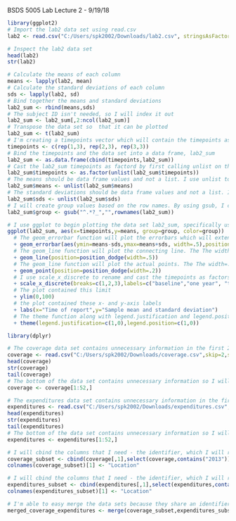 BSDS 5005 Lab
Lecture 2 - 9/19/18 

```r
library(ggplot2)
# Import the lab2 data set using read.csv
lab2 <- read.csv("C:/Users/spk2002/Downloads/lab2.csv", stringsAsFactors = FALSE)

# Inspect the lab2 data set
head(lab2)
str(lab2)
```

```r
# Calculate the means of each column
means <- lapply(lab2, mean)
# Calculate the standard deviations of each column
sds <- lapply(lab2, sd)
# Bind together the means and standard deviations
lab2_sum <- rbind(means,sds)
# The subject ID isn't needed, so I will index it out
lab2_sum <- lab2_sum[,2:ncol(lab2_sum)]
# Transpose the data set so  that it can be plotted
lab2_sum <- t(lab2_sum)
# I'm creating a timepoints vector which will contain the timepoints as integers
timepoints <- c(rep(1,3), rep(2,3), rep(3,3))
# Bind the timepoints and the data set into a data frame, lab2_sum
lab2_sum <- as.data.frame(cbind(timepoints,lab2_sum))
# Cast the lab2_sum timepoints as factord by first calling unlist on them
lab2_sum$timepoints <- as.factor(unlist(lab2_sum$timepoints))
# The means should be data frame values and not a list. I use unlist to perform this conversion.
lab2_sum$means <- unlist(lab2_sum$means)
# The standard deviations should be data frame values and not a list. I use unlist to perform this conversion.
lab2_sum$sds <- unlist(lab2_sum$sds)
# I will create group values based on the row names. By using gsub, I can gather the group names from the row names since they're all contain after the underscore. The regular expression portion will sub a blank for anything prior to and including the underscore
lab2_sum$group <- gsub("^.*?_","",rownames(lab2_sum))

# I use ggplot to begin plotting the data set lab2_sum, specifically using aes: x=timepoints, y=means. The plot components will be grouped and colored by group (e.g., pain, qol, sport)
ggplot(lab2_sum, aes(x=timepoints,y=means, group=group, color=group)) 
  # The geom_errorbar function will plot the errorbars which will extend from the mean +/- 1*sd. The width=.5 makes it easer to read. The position argument will shift the   lines so that they're not overlapping.
  + geom_errorbar(aes(ymin=means-sds,ymax=means+sds, width=.5),position=position_dodge(width=.2)) 
  # The geom_line function will plot the connecting line. The The width=.5 makes it easer to read. The position argument will shift the   lines so that they're not         overlapping.
  + geom_line(position=position_dodge(width=.5)) 
  # The geom_line function will plot the actual points. The The width=.5 makes it easer to read. The position argument will shift the   lines so that they're not           overlapping.
  + geom_point(position=position_dodge(width=.2)) 
  # I use scale_x_discrete to rename and cast the timepoints as factors with appropriate names
  + scale_x_discrete(breaks=c(1,2,3),labels=c("baseline","one year", "two years")) 
  # The plot contained this limit
  + ylim(0,100) 
  # the plot contained these x- and y-axis labels
  + labs(x="Time of report",y="Sample mean and standard deviation") 
  # The theme function along with legend.justification and legend.position will allow me to move the legend to the lower-right corner, with it's lower-right corner         touching the axis limit (1,0)
  + theme(legend.justification=c(1,0),legend.position=c(1,0))
```

```r
library(dplyr)

# The coverage data set contains unnecessary information in the first 2 rows and is seperated by commas
coverage <- read.csv("C:/Users/spk2002/Downloads/coverage.csv",skip=2,stringsAsFactors=FALSE,sep=",")
head(coverage)
str(coverage)
tail(coverage)
# The bottom of the data set contains unnecessary information so I will subset it out
coverage <- coverage[1:52,]

# The expenditures data set contains unnecessary information in the first 2 rows and is seperated by commas
expenditures <- read.csv("C:/Users/spk2002/Downloads/expenditures.csv",skip=2,stringsAsFactors=FALSE,sep=",")
head(expenditures)
str(expenditures)
tail(expenditures)
# The bottom of the data set contains unnecessary information so I will subset it out
expenditures <- expenditures[1:52,]

# I will cbind the columns that I need - the identifier, which I will rename "Location"; and columns containing 2013:2016
coverage_subset <- cbind(coverage[,1],select(coverage,contains("2013")), select(coverage,contains("2014")), select(coverage,contains("2015")), select(coverage,contains("2016")))
colnames(coverage_subset)[1] <- "Location"

# I will cbind the columns that I need - the identifier, which I will rename "Location"; and columns containing 2013:2014
expenditures_subset <- cbind(expenditures[,1],select(expenditures,contains("2013")),select(expenditures,contains("2014")))
colnames(expenditures_subset)[1] <- "Location"

# I'm able to easy merge the data sets because they share an identifier
merged_coverage_expenditures <- merge(coverage_subset,expenditures_subset,by="Location")
```



